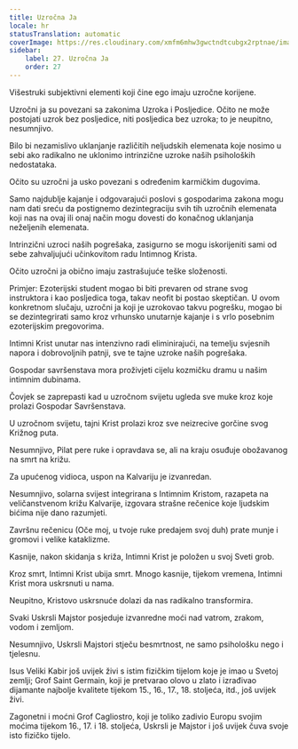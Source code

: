 ```yaml
---
title: Uzročna Ja
locale: hr
statusTranslation: automatic
coverImage: https://res.cloudinary.com/xmfm6mhw3gwctndtcubgx2rptnae/image/upload/v1741354419/small_cover_la_gran_rebelion_28716e29d2.webp
sidebar:
    label: 27. Uzročna Ja
    order: 27
---
```

Višestruki subjektivni elementi koji čine ego imaju uzročne korijene.

Uzročni ja su povezani sa zakonima Uzroka i Posljedice. Očito ne može postojati uzrok bez posljedice, niti posljedica bez uzroka; to je neupitno, nesumnjivo.

Bilo bi nezamislivo uklanjanje različitih neljudskih elemenata koje nosimo u sebi ako radikalno ne uklonimo intrinzične uzroke naših psiholoških nedostataka.

Očito su uzročni ja usko povezani s određenim karmičkim dugovima.

Samo najdublje kajanje i odgovarajući poslovi s gospodarima zakona mogu nam dati sreću da postignemo dezintegraciju svih tih uzročnih elemenata koji nas na ovaj ili onaj način mogu dovesti do konačnog uklanjanja neželjenih elemenata.

Intrinzični uzroci naših pogrešaka, zasigurno se mogu iskorijeniti sami od sebe zahvaljujući učinkovitom radu Intimnog Krista.

Očito uzročni ja obično imaju zastrašujuće teške složenosti.

Primjer: Ezoterijski student mogao bi biti prevaren od strane svog instruktora i kao posljedica toga, takav neofit bi postao skeptičan. U ovom konkretnom slučaju, uzročni ja koji je uzrokovao takvu pogrešku, mogao bi se dezintegrirati samo kroz vrhunsko unutarnje kajanje i s vrlo posebnim ezoterijskim pregovorima.

Intimni Krist unutar nas intenzivno radi eliminirajući, na temelju svjesnih napora i dobrovoljnih patnji, sve te tajne uzroke naših pogrešaka.

Gospodar savršenstava mora proživjeti cijelu kozmičku dramu u našim intimnim dubinama.

Čovjek se zaprepasti kad u uzročnom svijetu ugleda sve muke kroz koje prolazi Gospodar Savršenstava.

U uzročnom svijetu, tajni Krist prolazi kroz sve neizrecive gorčine svog Križnog puta.

Nesumnjivo, Pilat pere ruke i opravdava se, ali na kraju osuđuje obožavanog na smrt na križu.

Za upućenog vidioca, uspon na Kalvariju je izvanredan.

Nesumnjivo, solarna svijest integrirana s Intimnim Kristom, razapeta na veličanstvenom križu Kalvarije, izgovara strašne rečenice koje ljudskim bićima nije dano razumjeti.

Završnu rečenicu (Oče moj, u tvoje ruke predajem svoj duh) prate munje i gromovi i velike kataklizme.

Kasnije, nakon skidanja s križa, Intimni Krist je položen u svoj Sveti grob.

Kroz smrt, Intimni Krist ubija smrt. Mnogo kasnije, tijekom vremena, Intimni Krist mora uskrsnuti u nama.

Neupitno, Kristovo uskrsnuće dolazi da nas radikalno transformira.

Svaki Uskrsli Majstor posjeduje izvanredne moći nad vatrom, zrakom, vodom i zemljom.

Nesumnjivo, Uskrsli Majstori stječu besmrtnost, ne samo psihološku nego i tjelesnu.

Isus Veliki Kabir još uvijek živi s istim fizičkim tijelom koje je imao u Svetoj zemlji; Grof Saint Germain, koji je pretvarao olovo u zlato i izrađivao dijamante najbolje kvalitete tijekom 15., 16., 17., 18. stoljeća, itd., još uvijek živi.

Zagonetni i moćni Grof Cagliostro, koji je toliko zadivio Europu svojim moćima tijekom 16., 17. i 18. stoljeća, Uskrsli je Majstor i još uvijek čuva svoje isto fizičko tijelo.

